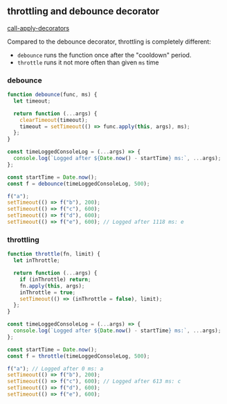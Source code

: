 
## throttling and debounce decorator

[call-apply-decorators](https://javascript.info/call-apply-decorators)

Compared to the debounce decorator, throttling is completely different:
- `debounce` runs the function once after the "cooldown" period.
- `throttle` runs it not more often than given `ms` time

### debounce

```js filename="debounce" copy
function debounce(func, ms) {
  let timeout;

  return function (...args) {
    clearTimeout(timeout);
    timeout = setTimeout(() => func.apply(this, args), ms);
  };
}

const timeLoggedConsoleLog = (...args) => {
  console.log(`Logged after ${Date.now() - startTime} ms:`, ...args);
};

const startTime = Date.now();
const f = debounce(timeLoggedConsoleLog, 500);

f("a");
setTimeout(() => f("b"), 200);
setTimeout(() => f("c"), 600);
setTimeout(() => f("d"), 600);
setTimeout(() => f("e"), 600); // Logged after 1118 ms: e
```

### throttling

```js filename="throttle" copy
function throttle(fn, limit) {
  let inThrottle;

  return function (...args) {
    if (inThrottle) return;
    fn.apply(this, args);
    inThrottle = true;
    setTimeout(() => (inThrottle = false), limit);
  };
}

const timeLoggedConsoleLog = (...args) => {
  console.log(`Logged after ${Date.now() - startTime} ms:`, ...args);
};

const startTime = Date.now();
const f = throttle(timeLoggedConsoleLog, 500);

f("a"); // Logged after 0 ms: a
setTimeout(() => f("b"), 200);
setTimeout(() => f("c"), 600); // Logged after 613 ms: c
setTimeout(() => f("d"), 600);
setTimeout(() => f("e"), 600);
```
